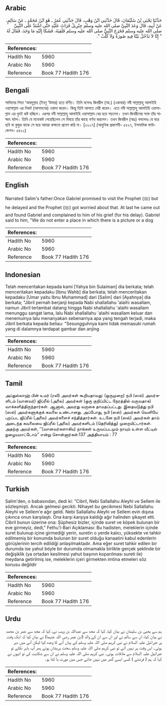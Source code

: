 ## Arabic


<div dir="rtl" lang="ar" style={{fontSize:'larger',backgroundColor:'#f8f9fa',padding:20}}>
حَدَّثَنَا يَحْيَى بْنُ سُلَيْمَانَ، قَالَ حَدَّثَنِي ابْنُ وَهْبٍ، قَالَ حَدَّثَنِي عُمَرُ ـ هُوَ ابْنُ مُحَمَّدٍ ـ عَنْ سَالِمٍ، عَنْ أَبِيهِ، قَالَ وَعَدَ النَّبِيَّ صلى الله عليه وسلم جِبْرِيلُ فَرَاثَ عَلَيْهِ حَتَّى اشْتَدَّ عَلَى النَّبِيِّ صلى الله عليه وسلم فَخَرَجَ النَّبِيُّ صلى الله عليه وسلم فَلَقِيَهُ، فَشَكَا إِلَيْهِ مَا وَجَدَ، فَقَالَ لَهُ ‏ "‏ إِنَّا لاَ نَدْخُلُ بَيْتًا فِيهِ صُورَةٌ وَلاَ كَلْبٌ ‏"‏‏.‏
</div>
<div style={{backgroundColor:'#f8f9fa',padding:20, marginBottom: 10}}><table> <thead> <tr> <th>References:</th> <th></th> </tr> </thead> <tbody><tr><td>Hadith No</td><td>5960</td></tr><tr><td>Arabic No</td><td>5960</td></tr><tr><td>Reference</td><td>Book 77 Hadith 176</td></tr></tbody></table></div>

## Bengali


<div dir="ltr" lang="bn" style={{fontSize:'larger',backgroundColor:'#f8f9fa',padding:20}}>
সালিমের পিতা ‘আবদুল্লাহ (ইবনু ‘উমার) হতে বর্ণিত। তিনি বলেনঃ জিবরীল (আ.) (একবার) নবী সাল্লাল্লাহু আলাইহি ওয়াসাল্লাম এর নিকট (আগমনের) ওয়াদা করেন। কিন্তু তিনি আসতে দেরী করেন। এতে নবী সাল্লাল্লাহু আলাইহি ওয়াসাল্লাম এর খুবই কষ্ট হচ্ছিল। এরপর নবী সাল্লাল্লাহু আলাইহি ওয়াসাল্লাম বের হয়ে পড়লেন। তখন জিবরীলের সঙ্গে তাঁর সাক্ষাৎ ঘটল। তিনি যে মনোকষ্ট পেয়েছিলেন সে বিষয়ে তাঁর কাছে বর্ণনা করলেন। তখন জিবরীল (আঃ) বললেনঃ যে ঘরে ছবি বা কুকুর থাকে সে ঘরে আমরা কক্ষনো প্রবেশ করি না। [৩২২৭] (আধুনিক প্রকাশনী- ৫৫২৭, ইসলামিক ফাউন্ডেশন- ৫৪২২)
</div>
<div style={{backgroundColor:'#f8f9fa',padding:20, marginBottom: 10}}><table> <thead> <tr> <th>References:</th> <th></th> </tr> </thead> <tbody><tr><td>Hadith No</td><td>5960</td></tr><tr><td>Arabic No</td><td>5960</td></tr><tr><td>Reference</td><td>Book 77 Hadith 176</td></tr></tbody></table></div>

## English


<div dir="ltr" lang="en" style={{fontSize:'larger',backgroundColor:'#f8f9fa',padding:20}}>
Narrated Salim's father:Once Gabriel promised to visit the Prophet (ﷺ) but he delayed and the Prophet (ﷺ) got worried about that. At last he came out and found Gabriel and complained to him of his grief (for his delay). Gabriel said to him, "We do not enter a place in which there is a picture or a dog
</div>
<div style={{backgroundColor:'#f8f9fa',padding:20, marginBottom: 10}}><table> <thead> <tr> <th>References:</th> <th></th> </tr> </thead> <tbody><tr><td>Hadith No</td><td>5960</td></tr><tr><td>Arabic No</td><td>5960</td></tr><tr><td>Reference</td><td>Book 77 Hadith 176</td></tr></tbody></table></div>

## Indonesian


<div dir="ltr" lang="id" style={{fontSize:'larger',backgroundColor:'#f8f9fa',padding:20}}>
Telah menceritakan kepada kami [Yahya bin Sulaiman] dia berkata; telah menceritakan kepadaku [Ibnu Wahb] dia berkata; telah menceritakan kepadaku [Umar yaitu Ibnu Muhammad] dari [Salim] dari [Ayahnya] dia berkata; "Jibril pernah berjanji kepada Nabi shallallahu 'alaihi wasallam, namun Jibril terlambat datang hingga Nabi shallallahu 'alaihi wasallam menunggu sangat lama, lalu Nabi shallallahu 'alaihi wasallam keluar dan menemuinya lalu menanyakan sebenarnya apa yang tengah terjadi, maka Jibril berkata kepada beliau: "Sesungguhnya kami tidak memasuki rumah yang di dalamnya terdapat gambar dan anjing
</div>
<div style={{backgroundColor:'#f8f9fa',padding:20, marginBottom: 10}}><table> <thead> <tr> <th>References:</th> <th></th> </tr> </thead> <tbody><tr><td>Hadith No</td><td>5960</td></tr><tr><td>Arabic No</td><td>5960</td></tr><tr><td>Reference</td><td>Book 77 Hadith 176</td></tr></tbody></table></div>

## Tamil


<div dir="ltr" lang="ta" style={{fontSize:'larger',backgroundColor:'#f8f9fa',padding:20}}>
அப்துல்லாஹ் பின் உமர் (ரலி) அவர்கள் கூறியதாவது: (ஒருமுறை) நபி (ஸல்) அவர்களிடம் (வானவர்) ஜிப்ரீல் (அலை) அவர்கள் (ஒரு குறிப்பிட்ட நேரத்தில் வருவதாக) வாக்களித்திருந்தார்கள். ஆனால், அவரது வருகை தாமதப்பட்டது. இதையடுத்து நபி (ஸல்) அவர்களுக்குக் கவலை உண்டானது. அப்போது, நபி (ஸல்) அவர்கள் வெளியே புறப்பட ஜிப்ரீல் (அலை) அவர்களைச் சந்தித்தார்கள். உடனே நபி (ஸல்) அவர்கள் தாம் அடைந்த கவலையை ஜிப்ரீல் (அலை) அவர்களிடம் (தெரிவித்து) முறையிட்டார்கள். அதற்கு அவர்கள், ‘‘(வானவர்களாகிய) நாங்கள் உருவப்படமும் நாயும் உள்ள வீட்டில் நுழையமாட்டோம்” என்று சொன்னார்கள்.137 அத்தியாயம் : 77
</div>
<div style={{backgroundColor:'#f8f9fa',padding:20, marginBottom: 10}}><table> <thead> <tr> <th>References:</th> <th></th> </tr> </thead> <tbody><tr><td>Hadith No</td><td>5960</td></tr><tr><td>Arabic No</td><td>5960</td></tr><tr><td>Reference</td><td>Book 77 Hadith 176</td></tr></tbody></table></div>

## Turkish


<div dir="ltr" lang="tr" style={{fontSize:'larger',backgroundColor:'#f8f9fa',padding:20}}>
Salim'den, o babasından, dedi ki: "Cibril, Nebi Sallallahu Aleyhi ve Sellem ile sözleşmişti. Ancak gelmesi gecikti. Nihayet bu gecikmesi Nebi Sallallahu Aleyhi ve Sellem'e ağır geldi. Nebi Sallallahu Aleyhi ve Sellem evin dışına çıkınca onun karşılaştı. Ona karşı karşıya kaldığı ağır halinden şikayet etti. Cibril bunun üzerine ona: Şüphesiz bizler, içinde suret ve köpek bulunan bir eve girmeyiz, dedi," Fethu'l-Bari Açıklaması: Bu hadisten, meleklerin içinde suret bulunup içine girmediği yerin, suretin o yerde kalıcı, yüksekte ve tahkir edilmemiş bir konumda bulunan bir suret olduğu kanaatini kabul edenlerin görüşlerinin tercih edildiği anlaşılmaktadır. Ama eğer suret tahkir edilen bir durumda ise yahut böyle bir durumda olmamakla birlikte gerçek şeklinde bir değişiklik (ya ortadan kesilmesi yahut başının koparılması sureti ile) meydana getirilmiş ise, meleklerin içeri girmekten imtina etmeleri söz konusu değildir
</div>
<div style={{backgroundColor:'#f8f9fa',padding:20, marginBottom: 10}}><table> <thead> <tr> <th>References:</th> <th></th> </tr> </thead> <tbody><tr><td>Hadith No</td><td>5960</td></tr><tr><td>Arabic No</td><td>5960</td></tr><tr><td>Reference</td><td>Book 77 Hadith 176</td></tr></tbody></table></div>

## Urdu


<div dir="rtl" lang="ur" style={{fontSize:'larger',backgroundColor:'#f8f9fa',padding:20}}>
ہم سے یحییٰ بن سلیمان نے بیان کیا، کہا کہ مجھ سے عبداللہ بن وہب نے، کہا کہ مجھ سے عمر بن محمد نے بیان کیا، ان سے سالم نے اور ان سے ان کے والد (ابن عمر رضی اللہ عنہما) نے بیان کیا کہ ایک وقت پر جبرائیل علیہ السلام نے نبی کریم صلی اللہ علیہ وسلم کے یہاں آنے کا وعدہ کیا لیکن آنے میں دیر ہوئی۔ اس وقت پر نہیں آئے تو نبی کریم صلی اللہ علیہ وسلم سخت پریشان ہوئے پھر آپ باہر نکلے تو جبرائیل علیہ السلام سے ملاقات ہوئی۔ نبی کریم صلی اللہ علیہ وسلم نے ان سے شکایت کی تو انہوں نے کہا کہ ہم ( فرشتے ) کسی ایسے گھر میں نہیں جاتے جس میں مورت یا کتا ہو۔
</div>
<div style={{backgroundColor:'#f8f9fa',padding:20, marginBottom: 10}}><table> <thead> <tr> <th>References:</th> <th></th> </tr> </thead> <tbody><tr><td>Hadith No</td><td>5960</td></tr><tr><td>Arabic No</td><td>5960</td></tr><tr><td>Reference</td><td>Book 77 Hadith 176</td></tr></tbody></table></div>